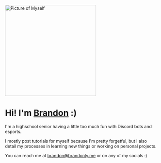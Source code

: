 <img src="https://brandonly.me/static/me-small.png" alt="Picture of Myself" height="300"/>

# Hi! I'm <a href="https://brandonly.me" target="_blank">Brandon</a> :)

I'm a highschool senior having a little too much fun with Discord bots and esports.

I mostly post tutorials for myself because I'm pretty forgetful,
but I also detail my processes in learning new things or working on personal projects.

You can reach me at [brandon@brandonly.me](mailto:brandon@brandonly.me) or on any of my socials :)